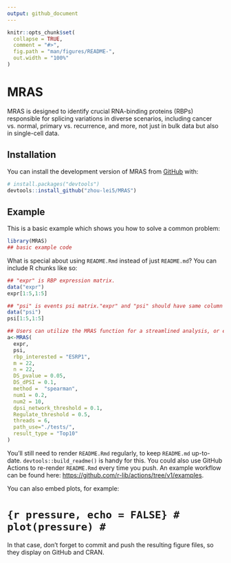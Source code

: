 ```yaml
---
output: github_document
---
```


<!-- README.md is generated from README.Rmd. Please edit that file -->

```r
knitr::opts_chunk$set(
  collapse = TRUE,
  comment = "#>",
  fig.path = "man/figures/README-",
  out.width = "100%"
)
```

# MRAS

<!-- badges: start -->
<!-- badges: end -->

MRAS is designed to identify crucial RNA-binding proteins (RBPs) responsible for splicing variations in diverse scenarios, including cancer vs. normal, primary vs. recurrence, and more, not just in bulk data but also in single-cell data.

## Installation

You can install the development version of MRAS from [GitHub](https://github.com/) with:

``` r
# install.packages("devtools")
devtools::install_github("zhou-lei5/MRAS")
```

## Example

This is a basic example which shows you how to solve a common problem:

```r
library(MRAS)
## basic example code
```

What is special about using `README.Rmd` instead of just `README.md`? You can include R chunks like so:

```r
## "expr" is RBP expression matrix.
data("expr")
expr[1:5,1:5]
```
```r
## "psi" is events psi matrix."expr" and "psi" should have same column names.
data("psi")
psi[1:5,1:5]
```
```r
## Users can utilize the MRAS function for a streamlined analysis, or execute individual steps separately if they prefer to have more control over specific aspects of the analysis.
a<-MRAS(
  expr,
  psi,
  rbp_interested = "ESRP1",
  m = 22,
  n = 22,
  DS_pvalue = 0.05,
  DS_dPSI = 0.1,
  method =  "spearman",
  num1 = 0.2,
  num2 = 10,
  dpsi_network_threshold = 0.1,
  Regulate_threshold = 0.5,
  threads = 6,
  path_use="./tests/",
  result_type = "Top10"
)
```
You'll still need to render `README.Rmd` regularly, to keep `README.md` up-to-date. `devtools::build_readme()` is handy for this. You could also use GitHub Actions to re-render `README.Rmd` every time you push. An example workflow can be found here: <https://github.com/r-lib/actions/tree/v1/examples>.

You can also embed plots, for example:

# ```{r pressure, echo = FALSE}
# plot(pressure)
# ```

In that case, don't forget to commit and push the resulting figure files, so they display on GitHub and CRAN.
